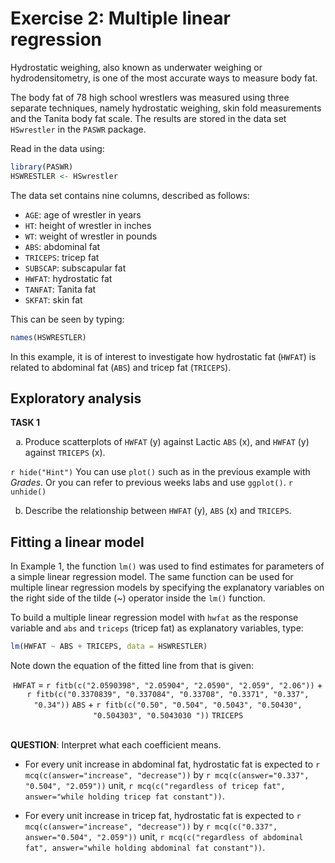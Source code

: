 # Exercise 2: Multiple linear regression

Hydrostatic weighing, also known as underwater weighing or hydrodensitometry, is one of the most accurate ways to measure body fat.

The body fat of 78 high school wrestlers was measured using three separate techniques, namely hydrostatic weighing, skin fold measurements and the Tanita body fat scale. The results are stored in the data set `HSwrestler` in the `PASWR` package. 

Read in the data using:

```r
library(PASWR)
HSWRESTLER <- HSwrestler
```


The data set contains nine columns, described as follows:

* `AGE`: age of wrestler in years
* `HT`: height of wrestler in inches
* `WT`: weight of wrestler in pounds
* `ABS`: abdominal fat
* `TRICEPS`: tricep fat
* `SUBSCAP`: subscapular fat
* `HWFAT`: hydrostatic fat
* `TANFAT`: Tanita fat
* `SKFAT`: skin fat

This can be seen by typing:
```r
names(HSWRESTLER)
```

In this example, it is of interest to investigate how hydrostatic fat (`HWFAT`) is related to abdominal fat (`ABS`) and tricep fat (`TRICEPS`). 

## Exploratory analysis

**TASK 1**

(a) Produce scatterplots of `HWFAT` (y) against Lactic `ABS` (x), and `HWFAT` (y) against `TRICEPS` (x).

`r hide("Hint")`
You can use `plot()` such as in the previous example with *Grades*. Or you can refer to previous weeks labs and use `ggplot()`.
`r unhide()`

(b) Describe the relationship between `HWFAT` (y), `ABS` (x) and `TRICEPS`. 

## Fitting a linear model

In Example 1, the function `lm()` was used to find estimates for parameters of a simple linear regression model. The same function can be used for multiple linear regression models by specifying the explanatory variables on the right side of the tilde (~) operator inside the `lm()` function. 

To build a multiple linear regression model with `hwfat` as the response variable and `abs` and `triceps` (tricep fat) as explanatory variables, type: 

```r
lm(HWFAT ~ ABS + TRICEPS, data = HSWRESTLER)
```

Note down the equation of the fitted line from that is given:

<center> `HWFAT` = `r fitb(c("2.0590398", "2.05904", "2.0590", "2.059", "2.06"))` + `r fitb(c("0.3370839", "0.337084", "0.33708", "0.3371", "0.337", "0.34"))` `ABS` + `r fitb(c("0.50", "0.504", "0.5043", "0.50430", "0.504303", "0.5043030 "))` `TRICEPS`</center>

<br>
**QUESTION**: Interpret what each coefficient means.

* For every unit increase in abdominal fat, hydrostatic fat is expected to `r mcq(c(answer="increase", "decrease"))` by `r mcq(c(answer="0.337", "0.504", "2.059"))` unit, `r mcq(c("regardless of tricep fat", answer="while holding tricep fat constant"))`. 

* For every unit increase in tricep fat, hydrostatic fat is expected to `r mcq(c(answer="increase", "decrease"))` by `r mcq(c("0.337", answer="0.504", "2.059"))` unit, `r mcq(c("regardless of abdominal fat", answer="while holding abdominal fat constant"))`. 

